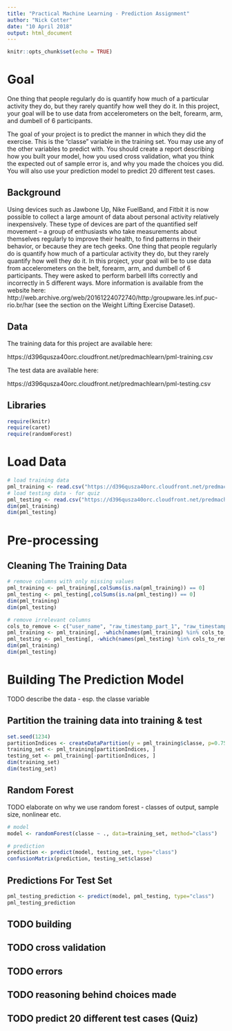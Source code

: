 ```yaml
---
title: "Practical Machine Learning - Prediction Assignment"
author: "Nick Cotter"
date: "10 April 2018"
output: html_document
---
```


```r
knitr::opts_chunk$set(echo = TRUE)
```


# Goal

One thing that people regularly do is quantify how much of a particular activity they do, but they rarely quantify how well they do it. In this project, your goal will be to use data from accelerometers on the belt, forearm, arm, and dumbell of 6 participants.

The goal of your project is to predict the manner in which they did the exercise. This is the "classe" variable in the training set. You may use any of the other variables to predict with. You should create a report describing how you built your model, how you used cross validation, what you think the expected out of sample error is, and why you made the choices you did. You will also use your prediction model to predict 20 different test cases.

## Background

Using devices such as Jawbone Up, Nike FuelBand, and Fitbit it is now possible to collect a large amount of data about personal activity relatively inexpensively. These type of devices are part of the quantified self movement – a group of enthusiasts who take measurements about themselves regularly to improve their health, to find patterns in their behavior, or because they are tech geeks. One thing that people regularly do is quantify how much of a particular activity they do, but they rarely quantify how well they do it. In this project, your goal will be to use data from accelerometers on the belt, forearm, arm, and dumbell of 6 participants. They were asked to perform barbell lifts correctly and incorrectly in 5 different ways. More information is available from the website here: http://web.archive.org/web/20161224072740/http:/groupware.les.inf.puc-rio.br/har 
(see the section on the Weight Lifting Exercise Dataset).

## Data

The training data for this project are available here:

https://d396qusza40orc.cloudfront.net/predmachlearn/pml-training.csv

The test data are available here:

https://d396qusza40orc.cloudfront.net/predmachlearn/pml-testing.csv


## Libraries

```r
require(knitr)
require(caret)
require(randomForest)
```

# Load Data

```r
# load training data
pml_training <- read.csv("https://d396qusza40orc.cloudfront.net/predmachlearn/pml-training.csv", na.strings=c("NA","#DIV/0!", ""))
# load testing data - for quiz
pml_testing <- read.csv("https://d396qusza40orc.cloudfront.net/predmachlearn/pml-testing.csv", na.strings=c("NA","#DIV/0!", ""))
dim(pml_training)
dim(pml_testing)
```

# Pre-processing

## Cleaning The Training Data
```r
# remove columns with only missing values
pml_training <- pml_training[,colSums(is.na(pml_training)) == 0]
pml_testing <- pml_testing[,colSums(is.na(pml_testing)) == 0]
dim(pml_training)
dim(pml_testing)

# remove irrelevant columns
cols_to_remove <- c("user_name", "raw_timestamp_part_1", "raw_timestamp_part_2", "cvtd_timestamp", "new_window", "num_window")
pml_training <- pml_training[, -which(names(pml_training) %in% cols_to_remove)]
pml_testing <- pml_testing[, -which(names(pml_testing) %in% cols_to_remove)]
dim(pml_training)
dim(pml_testing)
```


# Building The Prediction Model

TODO describe the data - esp. the classe variable


## Partition the training data into training & test
```r
set.seed(1234)
partitionIndices <- createDataPartition(y = pml_training$classe, p=0.75, list=FALSE)
training_set <- pml_training[partitionIndices, ]
testing_set <- pml_training[-partitionIndices, ]
dim(training_set)
dim(testing_set)
```


## Random Forest

TODO elaborate on why we use random forest - classes of output, sample size, nonlinear etc.

```r
# model
model <- randomForest(classe ~ ., data=training_set, method="class")
```

```r
# prediction
prediction <- predict(model, testing_set, type="class")
confusionMatrix(prediction, testing_set$classe)
```


## Predictions For Test Set

```r
pml_testing_prediction <- predict(model, pml_testing, type="class")
pml_testing_prediction
```




## TODO building
## TODO cross validation
## TODO errors
## TODO reasoning behind choices made
## TODO predict 20 different test cases (Quiz)